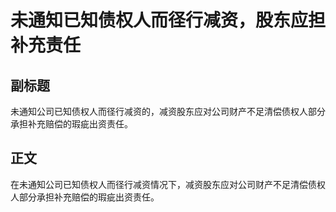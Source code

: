 # 未通知已知债权人而径行减资，股东应担补充责任
## 副标题
未通知公司已知债权人而径行减资的，减资股东应对公司财产不足清偿债权人部分承担补充赔偿的瑕疵出资责任。
## 正文
在未通知公司已知债权人而径行减资情况下，减资股东应对公司财产不足清偿债权人部分承担补充赔偿的瑕疵出资责任。